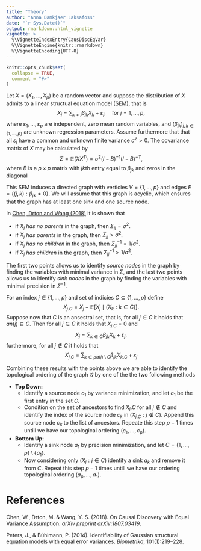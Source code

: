 ```yaml
---
title: "Theory"
author: "Anna Damkjaer Laksafoss"
date: "`r Sys.Date()`"
output: rmarkdown::html_vignette
vignette: >
  %\VignetteIndexEntry{CausDiscEqVar}
  %\VignetteEngine{knitr::rmarkdown}
  %\VignetteEncoding{UTF-8}
---
```


```r
knitr::opts_chunk$set(
  collapse = TRUE,
  comment = "#>"
)
```

Let $X = (X_1, ..., X_p)$ be a random vector and suppose the distribution of $X$ admits to a linear structual equation model (SEM), that is 
$$X_j = \sum_{k\neq j}\beta_{jk}X_k + \varepsilon_j, \quad \text{for } j = 1, ..., p,$$
where $\varepsilon_1, ...,\varepsilon_p$ are independent, zero mean random variables, and $(\beta_{jk})_{j,k\in \{1,...,p\}}$ are unknown regression parameters. Assume furthermore that that all $\varepsilon_j$ have a common and unknown finite variance $\sigma^2>0$. The covariance matrix of $X$ may be calculated by 
$$\Sigma = \mathbb{E}(XX^T)=\sigma^2(I-B)^{-1}(I-B)^{-T},$$
where $B$ is a $p\times p$ matrix with $jk$th entry equal to $\beta_{jk}$ and zeros in the diagonal

This SEM induces a directed graph with verticies $V=\{1, ..., p\}$ and edges $E=\{(j,k): \beta_{jk} \neq 0\}$. We will assume that this graph is acyclic, which ensures that the graph has at least one sink and one source node. 

In [Chen, Drton and Wang (2018)](#Ref) it is shown that 

* if $X_j$ *has no parents* in the graph, then $\Sigma_{jj}=\sigma^2$.
* if $X_j$ *has parents* in the graph, then $\Sigma_{jj}>\sigma^2$.
* if $X_j$ *has no children* in the graph, then $\Sigma^{-1}_{jj} = 1/\sigma^2$.
* if $X_j$ *has children* in the graph, then $\Sigma^{-1}_{jj} > 1/\sigma^2$.

The first two points allows us to identify *source nodes* in the graph by finding the variables with minimal variance in $\Sigma$, and the last two points allows us to identify *sink nodes* in the graph by finding the variables with minimal precision in $\Sigma^{-1}$. 

For an index $j\in \{1,...,p\}$ and set of indicies $C\subseteq \{1, ..., p\}$ define 
$$X_{j.C} = X_j - \mathbb{E}[X_j\mid (X_k: k\in C)].$$
Suppose now that $C$ is an ansestral set, that is, for all $j\in C$ it holds that $an(j)\subseteq C$. Then for all $j\in C$ it holds that $X_{j.C}=0$ and 
$$X_j = \sum_{k\in C}\beta_{jk}X_k + \varepsilon_j,$$
furthermore, for all $j\not\in C$ it holds that 
$$X_{j.C} = \sum_{k\in pa(j)\setminus C}\beta_{jk}X_{k.C} + \varepsilon_j$$

Combining these results with the points above we are able to identify the topological ordering of the graph $\mathcal{G}$ by one of the the two following methods

* **Top Down:** 
  - Identify a source node $c_1$ by variance minimization, and let $c_1$ be the first entry in the set $C$. 
  - Condition on the set of ancestors to find $X_j.C$ for all $j\not\in C$ and identify the index of the source node $c_k$ in $(X_{j.C}:j\not\in C)$. Append this source node $c_k$ to the list of ancestors. Repeate this step $p-1$ times untill we have our topological ordering $(c_1, ..., c_p)$. 
* **Bottom Up:**
  - Identify a sink node $a_1$ by precision minimization, and let $C=\{1, ..., p\}\setminus \{a_1\}$.
  - Now considering only $(X_j: j\in C)$ identify a sink $a_k$ and remove it from $C$. Repeat this step $p-1$ times untill we have our ordering topological ordering $(a_p, ..., a_1)$.




# References {#Ref}

Chen, W., Drton, M. \& Wang, Y. S. (2018). On Causal Discovery with Equal Variance Assumption. *arXiv preprint arXiv:1807.03419*. 

Peters, J., \& Bühlmann, P. (2014). Identifiability of Gaussian structural equation models with equal error variances. *Biometrika*, 101(1):219–228.


